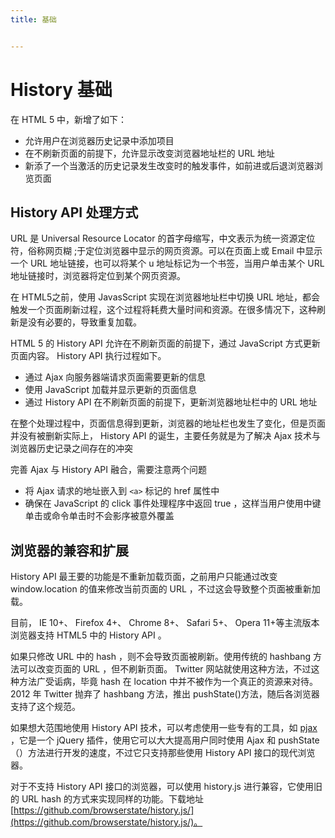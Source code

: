 ```yaml
---
title: 基础


---
```


# History 基础

在 HTML 5 中，新增了如下：

- 允许用户在浏览器历史记录中添加项目
- 在不刷新页面的前提下，允许显示改变浏览器地址栏的 URL 地址
- 新添了一个当激活的历史记录发生改变时的触发事件，如前进或后退浏览器浏览页面

## History API 处理方式

URL 是 Universal Resource Locator 的首字母缩写，中文表示为统一资源定位符，俗称网页糊 ;于定位浏览器中显示的网页资源。可以在页面上或 Email 中显示一个 URL 地址链接，也可以将某个
u 地址标记为一个书签，当用户单击某个 URL 地址链接时，浏览器将定位到某个网页资源。

在 HTML5之前，使用 JavasScript 实现在浏览器地址栏中切换 URL 地址，都会触发一个页面刷新过程，这个过程将耗费大量时间和资源。在很多情况下，这种刷新是没有必要的，导致重复加载。

HTML 5 的 History API 允许在不刷新页面的前提下，通过 JavaScript 方式更新页面内容。 History API 执行过程如下。

- 通过 Ajax 向服务器端请求页面需要更新的信息
- 使用 JavaScript 加载并显示更新的页面信息
- 通过 History API 在不刷新页面的前提下，更新浏览器地址栏中的 URL 地址

在整个处理过程中，页面信息得到更新，浏览器的地址栏也发生了变化，但是页面并没有被删新实际上， History API 的诞生，主要任务就是为了解决 Ajax 技术与浏览器历史记录之间存在的冲突

完善 Ajax 与 History API 融合，需要注意两个问题

- 将 Ajax 请求的地址嵌入到 `<a>` 标记的 href 属性中
- 确保在 JavaScript 的 click 事件处理程序中返回 true ，这样当用户使用中键单击或命令单击时不会影序被意外覆盖

## 浏览器的兼容和扩展

History API 最王要的功能是不重新加载页面，之前用户只能通过改变 window.location 的值来修改当前页面的 URL ，不过这会导致整个页面被重新加载。

目前， IE 10+、 Firefox 4+、 Chrome 8+、 Safari 5+、 Opera 11+等主流版本浏览器支持 HTML5 中的 History API 。

如果只修改 URL 中的 hash ，则不会导致页面被刷新。使用传统的 hashbang 方法可以改变页面的 URL ，但不刷新页面。 Twitter 网站就使用这种方法，不过这种方法广受诟病，毕竟 hash 在 location
中并不被作为一个真正的资源来对待。 2012 年 Twitter 抛弃了 hashbang 方法，推出 pushState()方法，随后各浏览器支持了这个规范。

如果想大范围地使用 History API 技术，可以考虑使用一些专有的工具，如 [pjax](https://github.com/defunkt/jquery-pjax) ，它是一个 jQuery 插件，使用它可以大大提高用户同时使用
Ajax 和 pushState （）方法进行开发的速度，不过它只支持那些使用
History API 接口的现代浏览器。

对于不支持 History API 接口的浏览器，可以使用 history.js 进行兼容，它使用旧的 URL hash 的方式来实现同样的功能。下载地址 [https://github.com/browserstate/history.js/](https://github.com/browserstate/history.js/)。

            
